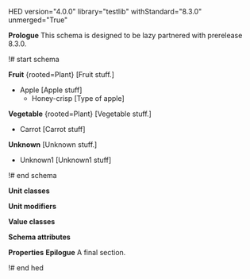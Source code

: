 HED version="4.0.0" library="testlib" withStandard="8.3.0" unmerged="True"

'''Prologue'''
This schema is designed to be lazy partnered with prerelease 8.3.0.

!# start schema

'''Fruit''' <nowiki>{rooted=Plant} [Fruit stuff.]</nowiki>
* Apple <nowiki>[Apple stuff]</nowiki>
** Honey-crisp <nowiki> [Type of apple]</nowiki>

'''Vegetable''' <nowiki>{rooted=Plant} [Vegetable stuff.]</nowiki>
* Carrot <nowiki>[Carrot stuff]</nowiki>

'''Unknown''' <nowiki>[Unknown stuff.]</nowiki>
* Unknown1 <nowiki>[Unknown1 stuff]</nowiki>

!# end schema

'''Unit classes'''

'''Unit modifiers'''

'''Value classes'''

'''Schema attributes'''

'''Properties'''
'''Epilogue'''
A final section.

!# end hed
